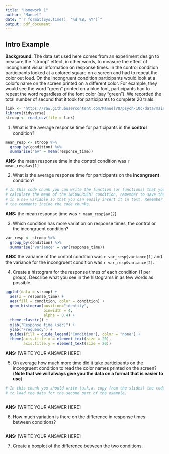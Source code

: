 ```yaml
---
title: "Homework 1"
author: "Manuel"
date: "`r format(Sys.time(), '%d %B, %Y')`"
output: pdf_document
---
```


## Intro Example

**Background:** The data set used here comes from an experiment design to 
measure the "stroop" effect, in other words, to measure the effect of 
incongruent visual information on response times. In the control condition
participants looked at a colored square on a screen and had to repeat the color
out loud. On the incongruent condition participants would look at a color's name 
on the screen printed on a different color. For example, they would see the word
"green" printed on a blue font, participants had to repeat the word regardless 
of the font color (say "green"). We recorded the total number of second that 
it took for participants to complete 20 trials.

```r
link <- "https://raw.githubusercontent.com/ManuelVU/psych-10c-data/main/stroop.csv"
library(tidyverse)
stroop <- read_csv(file = link)
```

1. What is the average response time for participants in the **control** condition? 

```r
mean_resp <- stroop %>% 
  group_by(condition) %>% 
  summarise("av" = mean(response_time))
```

**ANS:** the mean response time in the control condition was `r mean_resp$av[1]`

2. What is the average response time for participants on the  **incongruent** condition? 

```r
# In this code chunk you can write the function (or functions) that you need to 
# calculate the mean of the INCONGRUENT condition, remember to save the result 
# in a new variable so that you can easily insert it in text. Remember to delete 
# the comments inside the code chunks.
```

**ANS:** the mean response time was `r mean_resp$av[2]`

3. Which condition has more variation on response times, the control or the 
incongruent condition?

```r
var_resp <- stroop %>% 
  group_by(condition) %>% 
  summarise("variance" = var(response_time))
```

**ANS:** the variance of the control condition was `r var_resp$variance[1]` and the variance for the incongruent condition was `r var_resp$variance[2]`. 

4. Create a histogram for the response times of each condition (1 per group). 
Describe what you see in the histograms in as few words as possible.

```r
ggplot(data = stroop) +
  aes(x = response_time) +
  aes(fill = condition, color = condition) +
  geom_histogram(position="identity",
                 binwidth = 4,
                 alpha = 0.4) +
  theme_classic() +
  xlab("Response time (sec)") +
  ylab("Frequency") +
  guides(fill = guide_legend("Condition"), color = "none") +
  theme(axis.title.x = element_text(size = 20),
        axis.title.y = element_text(size = 20)) 
```

**ANS:** [WRITE YOUR ANSWER HERE]

5. On average how much more time did it take participants on the incongruent 
condition to read the color names printed on the screen? (**Note that we will always give you the data on a format that is easier to use**)

```r
# In this chunk you should write (a.k.a. copy from the slides) the code needed 
# to load the data for the second part of the example.
```

```r

```

**ANS:** [WRITE YOUR ANSWER HERE]

6. How much variation is there on the difference in response times between conditions?

```r

```

**ANS:** [WRITE YOUR ANSWER HERE]

7. Create a boxplot of the difference between the two conditions.

```r

```

